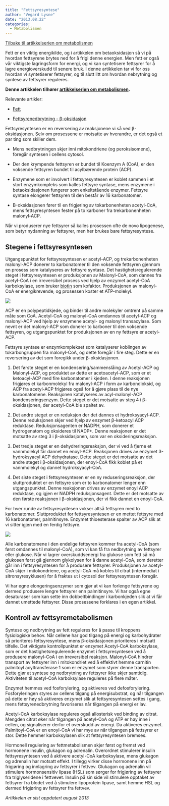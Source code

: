 ```yaml
---
title: "Fettsyresyntese"
author: "Vegard Lysne"
date: "2013.08.22"
categories: 
  - Metabolismen
---
```


[Tilbake til artikkelserien om metabolismen](../../metabolismen.html)

Fett er en viktig energikilde, og i artikkelen om betaoksidasjon så vi på hvordan fettsyrene brytes ned for å frigi denne energien. Men fett er også vår viktigste lagringsform for energi, og vi kan syntetisere fettsyrer for å lagre energioverskudd til senere bruk. I denne artikkelen tar vi for oss hvordan vi syntetiserer fettsyrer, og til slutt litt om hvordan nebrytning og syntese av fettsyrer reguleres.

**Denne artikkelen tilhører [artikkelserien om metabolismen](../../metabolismen.qmd).**

Relevante artikler:

-   [Fett](../naeringsstoffer/fett.qmd)

-   [Fettsyrenedbrytning - β-oksidasjon](fettsyrenedbrytning.qmd)

Fettsyresyntesen er en reversering av reaksjonene vi så ved β-oksidasjonen. Selv om prosessene er motsatte av hverandre, er det også et par ting som skiller dem.

-   Mens nedbrytningen skjer inni mitokondriene (og peroksisomene), foregår syntesen i cellens cytosol.

-   Der den krympende fettsyren er bundet til Koenzym A (CoA), er den voksende fettsyren bundet til acylbærende protein (ACP).

-   Enzymene som er involvert i fettsyresyntesen er koblet sammen i et stort enzymkompleks som kalles fettsyre syntase, mens enzymene i betaoksidasjonen fungerer som enkeltstående enzymer. Fettsyre syntase elongerer fettsyren til den består av 16 karbonatomer.

-   Β-oksidasjonen fører til en frigjøring av tokarbonenheten acetyl-CoA, mens fettsyresyntesen fester på to karboner fra trekarbonenheten malonyl-ACP.

Når vi produserer nye fettsyrer så kalles prosessen ofte de novo lipogenese, som betyr nydanning av fettsyrer, men her brukes bare fettsyresyntese.

## Stegene i fettsyresyntesen

Utgangspunktet for fettsyresyntesen er acetyl-ACP, og trekarbonenheten malonyl-ACP donerer to karbonatomer til den voksende fettsyren gjennom en prosess som katalyseres av fettsyre syntase. Det hastighetsregulerende steget i fettsyresyntesen er produksjonen av Malonyl-CoA, som dannes fra acetyl-CoA i en irreversibel prosess ved hjelp av enzymet acetyl-CoA karboksylase, som bruker [biotin](../naeringsstoffer/biotin.qmd) som kofaktor. Produksjonen av malonyl-CoA er energikrevende, og prosessen koster et ATP-molekyl.

![](images/clipboard-2149418967.png)

ACP er en polypeptidkjede, og binder til andre molekyler omtrent på samme måte som CoA. Acetyl-CoA og malonyl-CoA omdannes til acetyl-ACP og malonyl-ACP ved hjelp av enzymene acetyl- og malonyl transacylase. Som nevnt er det malonyl-ACP som donerer to karboner til den voksende fettsyren, og utgangspunktet for produksjonen av en ny fettsyre er acetyl-ACP.

Fettsyre syntase er enzymkomplekset som katalyserer koblingen av tokarbongruppen fra malonyl-CoA, og dette foregår i fire steg. Dette er en reversering av det som foregikk under β-oksidasjonen.

1.  Det første steget er en kondensering/sammenslåing av Acetyl-ACP og Malonyl-ACP, og produktet av dette er acetoacetyl-ACP, som er et ketoacyl-ACP med fire karbonatomer i kjeden. I denne reaksjonen frigjøres et karbonmolekyl fra malonyl-ACP i form av karbondioksid, og ACP fra acetyl-ACP frigjøres også for å gjøre plass til de nye karbonatomene. Reaksjonen katalyseres av acyl-malonyl-ACP kondenseringsenzym. Dette steget er det motsatte av steg 4 i β-oksidasjonen, der acetyl-CoA ble spaltet av.

2.  Det andre steget er en reduksjon der det dannes et hydroksyacyl-ACP. Denne reduksjonen skjer ved hjelp av enzymet β-ketoacyl ACP reduktase. Reduksjonsagenten er NADPH, som donerer et hydrogenatom og oksideres til NADP+. Denne reaksjonen er det motsatte av steg 3 i β-oksidasjonen, som var en oksideringsreaksjon.

3.  Det tredje steget er en dehydreringsreaksjon, der vi ved å fjerne et vannmolekyl får dannet en enoyl-ACP. Reaksjonen drives av enzymet 3-hydroksyacyl ACP dehydratase. Dette steget er det motsatte av det andre steget i β-oksidasjonen, der enoyl-CoA fikk koblet på et vannmolekyl og dannet hydroksyacyl-CoA.

4.  Det siste steget i fettsyresyntesen er en ny reduseringsreaksjon, der sluttproduktet er en fettsyre som er to karbonatomer lenger enn utgangspunktet. Denne reaksjonen drives av enzymet enoyl ACP reduktase, og igjen er NADPH reduksjonsagent. Dette er det motsatte av den første reaksjonen i β-oksidasjonen, der vi fikk dannet en enoyl-CoA.

For hver runde av fettsyresyntesen vokser altså fettsyren med to karbonatomer. Sluttproduktet for fettsyresyntesen er en mettet fettsyre med 16 karbonatomer, palmitinsyre. Enzymet thioesterase spalter av ACP slik at vi sitter igjen med en ferdig fettsyre.

![](images/clipboard-1855992729.png)

Alle karbonatomene i den endelige fettsyren kommer fra acetyl-CoA (som først omdannes til malonyl-CoA), som vi kan få fra nedbrytning av fettsyrer eller glukose. Når vi lagrer overskuddsenergi fra glukose som fett så må glukosen først gå gjennom glykolysen for å danne acetyl-CoA, som deretter går inn i fettsyresyntesen for å produsere fettsyrer. Produksjonen av acetyl-CoA skjer i mitokondriene, og acetyl-CoA må kobles til citrat (intermediat i sitronsyresyklusen) for å fraktes ut i cytosol der fettsyresyntesen foregår.

Vi har egne elongeringsenzymer som gjør at vi kan forlenge fettsyrene og dermed produsere lengre fettsyrer enn palmitinsyre. Vi har også egne desaturaser som kan sette inn dobbeltbindinger i karbonkjeden slik at vi får dannet umettede fettsyrer. Disse prosessene forklares i en egen artikkel.

## Kontroll av fettsyremetabolismen

Syntese og nedbrytning av fett reguleres for å passe til kroppens fysiologiske behov. Når cellene har god tilgang på energi og karbohydrater så prioriteres fettsyresyntese, mens β-oksidasjonen prioriteres i motsatt tilfelle. Det viktigste kontrollpunktet er enzymet Acetyl-CoA karboksylase, som er det hastighetsregulerende enzymet i fettsyresyntesen ved å produsere malonyl-CoA i en irreversibel reaksjon. Malonyl-CoA hindrer transport av fettsyrer inn i mitokondriet ved å effektivt hemme carnitin palmitoyl acyltransferase 1 som er enzymet som styrer denne transporten. Dette gjør at syntese og nedbrytning av fettsyrer ikke skjer samtidig. Aktiviteten til acetyl-CoA karboksylase reguleres på flere måter.

Enzymet hemmes ved fosforylering, og aktiveres ved defosforylering. Fosforyleringen styres av cellens tilgang på energisubstrat, og når tilgangen på dette er høy så aktiveres enzymet slik at fettsyresyntesen settes i gang, mens fettsyrenedbrytning favoriseres når tilgangen på energi er lav.

Acetyl-CoA karboksylase reguleres også allosterisk ved binding av citrat. Mengden citrat øker når tilgangen på acetyl-CoA og ATP er høy inne i cellen, og signaliserer derfor et overskudd av energi. Da aktiveres enzymet. Palmitoyl-CoA er en enoyl-CoA vi har mye av når tilgangen på fettsyrer er stor. Dette hemmer karboksylasen slik at fettsyresyntesen bremses.

Hormonell regulering av fettmetabolismen skjer først og fremst ved hormonene insulin, glukagon og adrenalin. Overordnet stimulerer insulin fettsyresyntesen ved å aktivere acetyl-CoA karboksylase, mens glukagon og adrenalin har motsatt effekt. I tillegg virker disse hormonene inn på frigjøring og innlagring av fettsyrer i fettvev. Glukagon og adrenalin vil stimulere hormonsensitiv lipase (HSL) som sørger for frigjøring av fettsyrer fra triglyseridene i fettvevet. Insulin på sin side vil stimulere opptaket av fettsyrer fra blodet ved å stimulere lipoprotein lipase, samt hemme HSL og dermed frigjøring av fettsyrer fra fettvev.

*Artikkelen er sist oppdatert august 2013*
